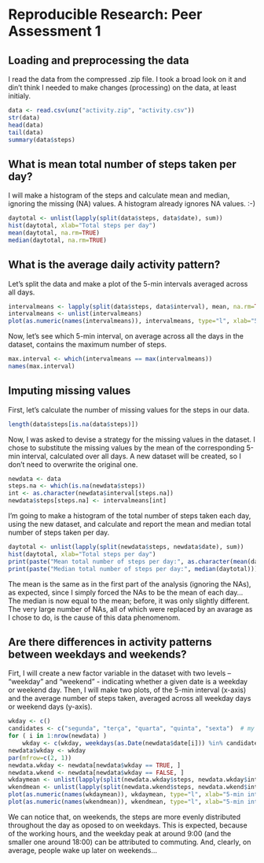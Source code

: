 # Reproducible Research: Peer Assessment 1


## Loading and preprocessing the data
I read the data from the compressed .zip file. I took a broad look on it and din't
think I needed to make changes (processing) on the data, at least initialy.
```r
data <- read.csv(unz("activity.zip", "activity.csv"))
str(data)
head(data)
tail(data)
summary(data$steps)
```

## What is mean total number of steps taken per day?
I will make a histogram of the steps and calculate mean and median, ignoring the
missing (NA) values. A histogram already ignores NA values. :-)
```r
daytotal <- unlist(lapply(split(data$steps, data$date), sum))
hist(daytotal, xlab="Total steps per day")
mean(daytotal, na.rm=TRUE)
median(daytotal, na.rm=TRUE)
```


## What is the average daily activity pattern?
Let's split the data and make a plot of the 5-min intervals averaged across all
days.
```r
intervalmeans <- lapply(split(data$steps, data$interval), mean, na.rm=TRUE)
intervalmeans <- unlist(intervalmeans)
plot(as.numeric(names(intervalmeans)), intervalmeans, type="l", xlab="5-min interval", ylab="Mean daily steps")
```
Now, let's see which 5-min interval, on average across all the days in the dataset, contains the maximum number of steps.
```r
max.interval <- which(intervalmeans == max(intervalmeans))
names(max.interval)
```

## Imputing missing values
First, let's calculate the number of missing values for the steps in our data.
```r
length(data$steps[is.na(data$steps)])
```
Now, I was asked to devise a strategy for the missing values in the dataset. I chose to substitute the missing values by the mean of the corresponding 5-min interval, calculated over all days. A new dataset will be created, so I don't need to overwrite the original one.
```r
newdata <- data
steps.na <- which(is.na(newdata$steps))
int <- as.character(newdata$interval[steps.na])
newdata$steps[steps.na] <- intervalmeans[int]
```
I'm going to make a histogram of the total number of steps taken each day, using the new dataset, and calculate and report the mean and median total number of steps taken per day.
```r
daytotal <- unlist(lapply(split(newdata$steps, newdata$date), sum))
hist(daytotal, xlab="Total steps per day")
print(paste("Mean total number of steps per day:", as.character(mean(daytotal))))
print(paste("Median total number of steps per day:", median(daytotal)))
```
The mean is the same as in the first part of the analysis (ignoring the NAs), as expected, since I simply forced the NAs to be the mean of each day... The median is now equal to the mean; before, it was only slightly different. The very large number of NAs, all of which were replaced by an avarage as I chose to do, is the cause of this data phenomenom.


## Are there differences in activity patterns between weekdays and weekends?
Firt, I will create a new factor variable in the dataset with two levels – “weekday” and “weekend” - indicating whether a given date is a weekday or weekend day. Then, I will make two plots, of the 5-min interval (x-axis) and the average number of steps taken, averaged across all weekday days or weekend days (y-axis).
```r
wkday <- c()
candidates <- c("segunda", "terça", "quarta", "quinta", "sexta")  # my system is in Portuguese
for ( i in 1:nrow(newdata) )
    wkday <- c(wkday, weekdays(as.Date(newdata$date[i])) %in% candidates)
newdata$wkday <- wkday
par(mfrow=c(2, 1))
newdata.wkday <- newdata[newdata$wkday == TRUE, ]
newdata.wkend <- newdata[newdata$wkday == FALSE, ]
wkdaymean <- unlist(lapply(split(newdata.wkday$steps, newdata.wkday$interval), mean))
wkendmean <- unlist(lapply(split(newdata.wkend$steps, newdata.wkend$interval), mean))
plot(as.numeric(names(wkdaymean)), wkdaymean, type="l", xlab="5-min interval, weekdays", ylab="Mean daily steps")
plot(as.numeric(names(wkendmean)), wkendmean, type="l", xlab="5-min interval, weekend", ylab="Mean daily steps")
```
We can notice that, on weekends, the steps are more evenly distributed throughout the day as oposed to on weekdays. This is expected, because of the working hours, and the weekday peak at around 9:00 (and the smaller one around 18:00) can be attributed to commuting. And, clearly, on average, people wake up later on weekends...